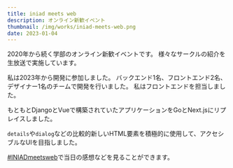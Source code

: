 ```yaml
---
title: iniad meets web
description: オンライン新歓イベント
thumbnail: /img/works/iniad-meets-web.png
date: 2023-01-04
---
```


2020年から続く学部のオンライン新歓イベントです。
様々なサークルの紹介を生放送で実施しています。

私は2023年から開発に参加しました。
バックエンド1名、フロントエンド2名、デザイナー1名のチームで開発を行いました。
私はフロントエンドを担当しました。

もともとDjangoとVueで構築されていたアプリケーションをGoとNext.jsにリプレイスしました。

`details`や`dialog`などの比較的新しいHTML要素を積極的に使用して、アクセシブルなUIを目指しました。

[#INIADmeetsweb](https://x.com/hashtag/INIADmeetsweb)で当日の感想などを見ることができます。

